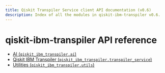 ```yaml
---
title: Qiskit Transpiler Service client API documentation (v0.6)
description: Index of all the modules in qiskit-ibm-transpiler v0.6.
---
```


# qiskit-ibm-transpiler API reference

*   [AI (`qiskit_ibm_transpiler.ai`)](ai)
*   [Qiskit IBM Transpiler (`qiskit_ibm_transpiler.transpiler_service`)](transpiler_service)
*   [Utilities (`qiskit_ibm_transpiler.utils`)](utils)

